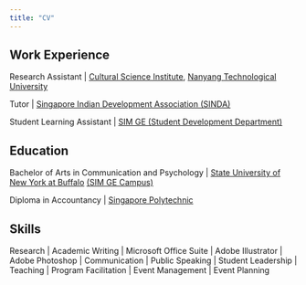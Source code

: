 ```yaml
---
title: "CV"
---
```


## Work Experience

Research Assistant | [Cultural Science Institute](https://deonlabblog.com/), [Nanyang Technological University](http://research.ntu.edu.sg/Pages/index.aspx)

Tutor | [Singapore Indian Development Association (SINDA)](https://www.sinda.org.sg/education/lynn/)

Student Learning Assistant | [SIM GE (Student Development Department)](http://www.simge.edu.sg/gePortalWeb/appmanager/web/default?_nfpb=true&_st=&_pageLabel=pgDetailedPage&fid=Student_Learning_Centre_Drop_in_sessions&contentID=SIM007886)

## Education

Bachelor of Arts in Communication and Psychology | [State University of New York at Buffalo](https://www.buffalo.edu/) [(SIM GE Campus)](https://arts-sciences.buffalo.edu/psychology/undergraduate/singapore-program.html)
    
Diploma in Accountancy | [Singapore Polytechnic](https://www.sp.edu.sg/)

## Skills

Research | Academic Writing | Microsoft Office Suite | Adobe Illustrator | Adobe Photoshop | Communication | Public Speaking | Student Leadership | Teaching | Program Facilitation | Event Management | Event Planning
